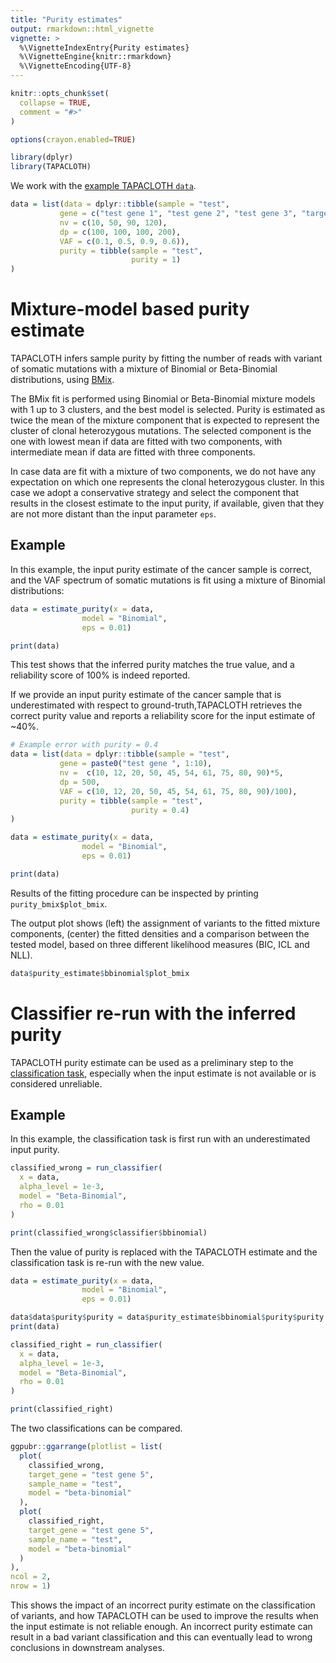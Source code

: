 ```yaml
---
title: "Purity estimates"
output: rmarkdown::html_vignette
vignette: >
  %\VignetteIndexEntry{Purity estimates}
  %\VignetteEngine{knitr::rmarkdown}
  %\VignetteEncoding{UTF-8}
---
```


```r
knitr::opts_chunk$set(
  collapse = TRUE,
  comment = "#>"
)

options(crayon.enabled=TRUE)
```

```r
library(dplyr)
library(TAPACLOTH)
```


We work with the [example TAPACLOTH `data`](TAPACLOTH.html).

```r
data = list(data = dplyr::tibble(sample = "test",
           gene = c("test gene 1", "test gene 2", "test gene 3", "target gene"),
           nv = c(10, 50, 90, 120),
           dp = c(100, 100, 100, 200),
           VAF = c(0.1, 0.5, 0.9, 0.6)),
           purity = tibble(sample = "test",
                           purity = 1)
)
```


# Mixture-model based purity estimate

TAPACLOTH infers sample purity by fitting the number of reads with variant of somatic mutations
with a mixture of Binomial or Beta-Binomial distributions, using 
[BMix](https://caravagnalab.github.io/BMix). 

The BMix fit is performed using Binomial or Beta-Binomial mixture models with 1 up to 3
clusters, and the best model is selected. Purity is estimated as twice the 
mean of the mixture component that is expected to represent the cluster
of clonal heterozygous mutations. The selected component is the one with lowest
mean if data are fitted with two components, with intermediate mean if data are
fitted with three components. 

In case data are fit with a mixture of two components,
we do not have any expectation on which one represents the clonal heterozygous cluster.
In this case we adopt a conservative strategy and select the component that results 
in the closest estimate to the input purity, if available, given that they are not
more distant than the input parameter `eps`.

## Example

In this example, the input purity estimate of the cancer sample is correct, and 
the VAF spectrum of somatic mutations is fit using a mixture of Binomial distributions:

```r
data = estimate_purity(x = data,
                model = "Binomial",
                eps = 0.01)

print(data)
```

This test shows that the inferred purity matches the true value, and a reliability
score of 100% is indeed reported.

If we provide an input purity estimate of the cancer sample that is underestimated
with respect to ground-truth,TAPACLOTH retrieves the correct purity value
and reports a reliability score for the input estimate of ~40%.

```r
# Example error with purity = 0.4
data = list(data = dplyr::tibble(sample = "test",
           gene = paste0("test gene ", 1:10),
           nv =  c(10, 12, 20, 50, 45, 54, 61, 75, 80, 90)*5,
           dp = 500,
           VAF = c(10, 12, 20, 50, 45, 54, 61, 75, 80, 90)/100),
           purity = tibble(sample = "test",
                           purity = 0.4)
)

data = estimate_purity(x = data,
                model = "Binomial",
                eps = 0.01)

print(data)
```
Results of the fitting procedure can be inspected by printing `purity_bmix$plot_bmix`.

The output plot shows (left) the assignment of variants to the fitted mixture components, 
(center) the fitted densities and a comparison between the tested model, based on three
different likelihood measures (BIC, ICL and NLL).

```r
data$purity_estimate$bbinomial$plot_bmix
```

# Classifier re-run with the inferred purity

TAPACLOTH purity estimate can be used as a preliminary step to the [classification task](classify-and-plot.html), especially when the input estimate is not available or is considered unreliable.

## Example

In this example, the classification task is first run with an underestimated 
input purity. 

```r
classified_wrong = run_classifier(
  x = data,
  alpha_level = 1e-3,
  model = "Beta-Binomial",
  rho = 0.01
)

print(classified_wrong$classifier$bbinomial)
```

Then the value of purity is replaced with the TAPACLOTH estimate 
and the classification task is re-run with the new value.

```r
data = estimate_purity(x = data,
                model = "Binomial",
                eps = 0.01)

data$data$purity$purity = data$purity_estimate$bbinomial$purity$purity
print(data)

classified_right = run_classifier(
  x = data,
  alpha_level = 1e-3,
  model = "Beta-Binomial",
  rho = 0.01
)

print(classified_right)
```

The two classifications can be compared.

```r
ggpubr::ggarrange(plotlist = list(
  plot(
    classified_wrong,
    target_gene = "test gene 5",
    sample_name = "test",
    model = "beta-binomial"
  ),
  plot(
    classified_right,
    target_gene = "test gene 5",
    sample_name = "test",
    model = "beta-binomial"
  )
),
ncol = 2,
nrow = 1)
```
This  shows the impact of an incorrect purity estimate on the classification
of variants, and how TAPACLOTH can be used to improve the results when the input
estimate is not reliable enough. An incorrect purity estimate can result in a bad
variant classification and this can eventually lead to wrong conclusions in downstream analyses.

